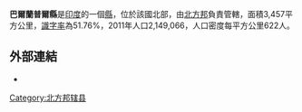 '''巴爾蘭普爾縣'''是[[印度|印度]]的一個[[縣|縣]]，位於該國北部，由[[北方邦|北方邦]]負責管轄，面積3,457平方公里，[[識字率|識字率]]為51.76%，2011年人口2,149,066，人口密度每平方公里622人。

==外部連結==
* {{official website|http://balrampur.nic.in}}

{{北方邦行政区划小作品}}
[[Category:北方邦辖县|Category:北方邦辖县]]